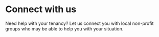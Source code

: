 
# Connect with us
Need help with your tenancy? Let us connect you with local non-profit groups who may be able to help you with your situation.

<QuickContactForm submitDestination="/getHelpSubmit" />
